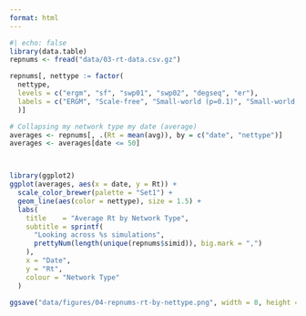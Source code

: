 ```yaml
---
format: html
---
```



```r
#| echo: false
library(data.table)
repnums <- fread("data/03-rt-data.csv.gz")

repnums[, nettype := factor(
  nettype,
  levels = c("ergm", "sf", "swp01", "swp02", "degseq", "er"),
  labels = c("ERGM", "Scale-free", "Small-world (p=0.1)", "Small-world (p=0.2)", "Degree-sequence", "Erdos-Renyi")
  )]

# Collapsing my network type my date (average)
averages <- repnums[, .(Rt = mean(avg)), by = c("date", "nettype")]
averages <- averages[date <= 50]



library(ggplot2)
ggplot(averages, aes(x = date, y = Rt)) +
  scale_color_brewer(palette = "Set1") +
  geom_line(aes(color = nettype), size = 1.5) +
  labs(
    title    = "Average Rt by Network Type",
    subtitle = sprintf(
      "Looking across %s simulations",
      prettyNum(length(unique(repnums$simid)), big.mark = ",")
    ),
    x = "Date",
    y = "Rt",
    colour = "Network Type"
  )

ggsave("data/figures/04-repnums-rt-by-nettype.png", width = 8, height = 4, units = "in")
```